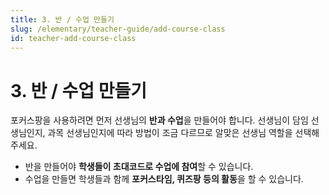 ```yaml
---
title: 3. 반 / 수업 만들기
slug: /elementary/teacher-guide/add-course-class
id: teacher-add-course-class
---
```



# 3. 반 / 수업 만들기

포커스팡을 사용하려면 먼저 선생님의 **반과 수업**을 만들어야 합니다. 선생님이 담임 선생님인지, 과목 선생님인지에 따라 방법이 조금 다르므로 알맞은 선생님 역할을 선택해 주세요.

- 반을 만들어야 **학생들이 초대코드로 수업에 참여**할 수 있습니다.
- 수업을 만들면 학생들과 함께 **포커스타임, 퀴즈팡 등의 활동**을 할 수 있습니다.
